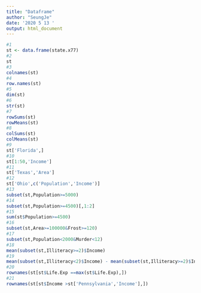 ---
title: "Dataframe"
author: "SeungJe"
date: '2020 5 13 '
output: html_document
---

```{r}
#1
st <- data.frame(state.x77)
#2
st
#3
colnames(st)
#4
row.names(st)
#5
dim(st)
#6
str(st)
#7
rowSums(st)
rowMeans(st)
#8
colSums(st)
colMeans(st)
#9
st['Florida',]
#10
st[1:50,'Income']
#11
st['Texas','Area']
#12
st['Ohio',c('Population','Income')]
#13
subset(st,Population>=5000)
#14
subset(st,Population>=4500)[,1:2]
#15
sum(st$Population>=4500)
#16
subset(st,Area>=100000&Frost>=120)
#17
subset(st,Population<2000&Murder<12)
#18
mean(subset(st,Illiteracy>=2)$Income)
#19
mean(subset(st,Illiteracy<2)$Income) - mean(subset(st,Illiteracy>=2)$Income)
#20
rownames(st[st$Life.Exp ==max(st$Life.Exp),])
#21
rownames(st[st$Income >st['Pennsylvania','Income'],])
```



